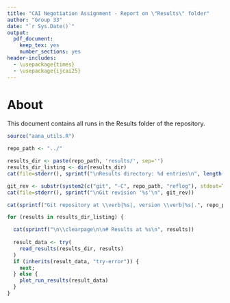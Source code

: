 ```yaml
---
title: "CAI Negotiation Assignment - Report on \"Results\" folder"
author: "Group 33"
date: "`r Sys.Date()`"
output: 
  pdf_document:
    keep_tex: yes
    number_sections: yes
header-includes:
  - \usepackage{times}
  - \usepackage{ijcai25}
---
```


\tableofcontents

# About

This document contains all runs in the Results folder of the repository.

```r
source("aana_utils.R")
```

```r
repo_path <- "../"
```

```r
results_dir <- paste(repo_path, 'results/', sep='')
results_dir_listing <- dir(results_dir)
cat(file=stderr(), sprintf("\nResults directory: %d entries\n", length(results_dir_listing)))

git_rev <- substr(system2(c("git", "-C", repo_path, "reflog"), stdout=TRUE), 1, 7)[1]
cat(file=stderr(), sprintf("\nGit revision '%s'\n", git_rev))
```

```r

cat(sprintf("Git repository at \\verb|%s|, version \\verb|%s|.", repo_path, git_rev))

for (results in results_dir_listing) {

  cat(sprintf("\n\\clearpage\n\n# Results at %s\n", results))
  
  result_data <- try(
    read_results(results_dir, results)
  )
  if (inherits(result_data, "try-error")) {
    next;
  } else {
    plot_run_results(result_data)
  }
}
```
